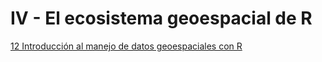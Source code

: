 # IV - El ecosistema geoespacial de R {.unnumbered}

[12 Introducción al manejo de datos geoespaciales con R](12-introduccion-manejo-datos-geoespaciales.qmd)